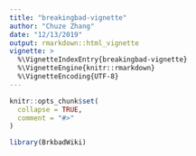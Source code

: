 ---
title: "breakingbad-vignette"
author: "Chuze Zhang"
date: "12/13/2019"
output: rmarkdown::html_vignette
vignette: >
  %\VignetteIndexEntry{breakingbad-vignette}
  %\VignetteEngine{knitr::rmarkdown}
  %\VignetteEncoding{UTF-8}
---

```{r, include = FALSE}
knitr::opts_chunk$set(
  collapse = TRUE,
  comment = "#>"
)
```

```{r setup}
library(BrkbadWiki)
```
